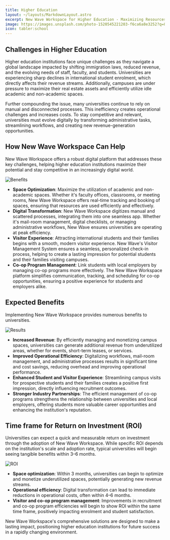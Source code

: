```yaml
---
title: Higher Education
layout: ~/layouts/MarkdownLayout.astro
excerpt: New Wave Workspace for Higher Education - Maximizing Resources and Digital Transformation
image: https://images.unsplash.com/photo-1520545221203-f6ca6a8e3252?q=80&w=4331&auto=format&fit=crop&ixlib=rb-4.0.3&ixid=M3wxMjA3fDB8MHxwaG90by1wYWdlfHx8fGVufDB8fHx8fA%3D%3D
icon: tabler:school
---
```


## Challenges in Higher Education

Higher education institutions face unique challenges as they navigate a global landscape impacted by shifting immigration laws, reduced revenue, and the evolving needs of staff, faculty, and students. Universities are experiencing sharp declines in international student enrolment, which directly affects their revenue streams. Additionally, campuses are under pressure to maximize their real estate assets and efficiently utilize idle academic and non-academic spaces.

Further compounding the issue, many universities continue to rely on manual and disconnected processes. This inefficiency creates operational challenges and increases costs. To stay competitive and relevant, universities must evolve digitally by transforming administrative tasks, streamlining workflows, and creating new revenue-generation opportunities.

## How New Wave Workspace Can Help

New Wave Workspace offers a robust digital platform that addresses these key challenges, helping higher education institutions maximize their potential and stay competitive in an increasingly digital world.

<Image
   src={BenefitsImage}
   alt="Benefits"
   class="not-prose mx-auto"
   invertInDarkMode={true}
   width={800}
/>

- **Space Optimization**: Maximize the utilization of academic and non-academic spaces. Whether it's faculty offices, classrooms, or meeting rooms, New Wave Workspace offers real-time tracking and booking of spaces, ensuring that resources are used efficiently and effectively.
- **Digital Transformation**: New Wave Workspace digitizes manual and scattered processes, integrating them into one seamless app. Whether it's mail-room management, digital checklists, or managing administrative workflows, New Wave ensures universities are operating at peak efficiency.
- **Visitor Experience**: Attracting international students and their families begins with a smooth, modern visitor experience. New Wave's Visitor Management System ensures a seamless, personalized check-in process, helping to create a lasting impression for potential students and their families visiting campuses.
- **Co-op Program Management**: Link students with local employers by managing co-op programs more effectively. The New Wave Workspace platform simplifies communication, tracking, and scheduling for co-op opportunities, ensuring a positive experience for students and employers alike.

## Expected Benefits
Implementing New Wave Workspace provides numerous benefits to universities.

<Image
   src={ResultsImage}
   alt="Results"
   class="not-prose mx-auto"
   invertInDarkMode={true}
   width={800}
/>

- **Increased Revenue**: By efficiently managing and monetizing campus spaces, universities can generate additional revenue from underutilized areas, whether for events, short-term leases, or services.
- **Improved Operational Efficiency**: Digitalizing workflows, mail-room management, and administrative processes results in significant time and cost savings, reducing overhead and improving operational performance.
- **Enhanced Student and Visitor Experience**: Streamlining campus visits for prospective students and their families creates a positive first impression, directly influencing recruitment outcomes.
- **Stronger Industry Partnerships**: The efficient management of co-op programs strengthens the relationship between universities and local employers, offering students more valuable career opportunities and enhancing the institution's reputation.

## Time frame for Return on Investment (ROI)
Universities can expect a quick and measurable return on investment through the adoption of New Wave Workspace. While specific ROI depends on the institution's scale and adoption rate, typical universities will begin seeing tangible benefits within 3–6 months.

<Image
   src={ROIImage}
   alt="ROI"
   class="not-prose mx-auto"
   invertInDarkMode={true}
   width={600}
/>

- **Space optimization**: Within 3 months, universities can begin to optimize and monetize underutilized spaces, potentially generating new revenue streams.
- **Operational efficiency**: Digital transformation can lead to immediate reductions in operational costs, often within 4–6 months.
- **Visitor and co-op program management**: Improvements in recruitment and co-op program efficiencies will begin to show ROI within the same time frame, positively impacting enrolment and student satisfaction.

New Wave Workspace's comprehensive solutions are designed to make a lasting impact, positioning higher education institutions for future success in a rapidly changing environment.
